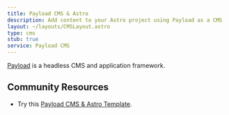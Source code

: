 ```yaml
---
title: Payload CMS & Astro
description: Add content to your Astro project using Payload as a CMS
layout: ~/layouts/CMSLayout.astro
type: cms
stub: true
service: Payload CMS
---
```


[Payload](https://payloadcms.com/) is a headless CMS and application framework.

## Community Resources 

- Try this [Payload CMS & Astro Template](https://github.com/Lambdo-Labs/payloadcms-astro-template).

